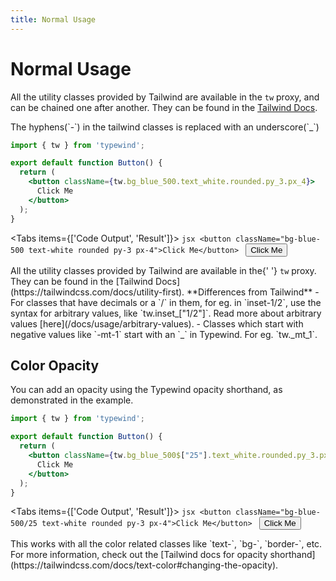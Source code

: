 ```yaml
---
title: Normal Usage
---
```



# Normal Usage

All the utility classes provided by Tailwind are available in the `tw` proxy, and can be chained one after another. They can be found in the [Tailwind Docs](https://tailwindcss.com/docs/utility-first).

<Callout type="info">
  The hyphens(`-`) in the tailwind classes is replaced with an underscore(`_`)
</Callout>

```jsx
import { tw } from 'typewind';

export default function Button() {
  return (
    <button className={tw.bg_blue_500.text_white.rounded.py_3.px_4}>
      Click Me
    </button>
  );
}
```

<Tabs items={['Code Output', 'Result']}>
  <Tab>
    ```jsx
    <button className="bg-blue-500 text-white rounded py-3 px-4">Click Me</button>
    ```
  </Tab>
  <Tab>
    <CodeOutput>
      <button className="bg-blue-500 text-white rounded py-3 px-4">Click Me</button>
    </CodeOutput>
  </Tab>
</Tabs>

<Callout type="info">
  All the utility classes provided by Tailwind are available in the{' '}
  <code>tw</code> proxy. They can be found in the [Tailwind
  Docs](https://tailwindcss.com/docs/utility-first).
</Callout>

<Callout emoji="⚠️">
  **Differences from Tailwind**
  - For classes that have decimals or a `/` in
  them, for eg. in `inset-1/2`, use the syntax for arbitrary values, like
  `tw.inset_["1/2"]`. Read more about arbitrary values
  [here](/docs/usage/arbitrary-values).
  - Classes which start with negative values like `-mt-1` start with an `_` in Typewind. For eg. `tw._mt_1`.
</Callout>

## Color Opacity
You can add an opacity using the Typewind opacity shorthand, as demonstrated in the example.

```jsx
import { tw } from 'typewind';

export default function Button() {
  return (
    <button className={tw.bg_blue_500$["25"].text_white.rounded.py_3.px_4}>
      Click Me
    </button>
  );
}
```

<Tabs items={['Code Output', 'Result']}>
  <Tab>
    ```jsx
    <button className="bg-blue-500/25 text-white rounded py-3 px-4">Click Me</button>
    ```
  </Tab>
  <Tab>
    <CodeOutput>
      <button className="bg-blue-500/25 text-white rounded py-3 px-4">Click Me</button>
    </CodeOutput>
  </Tab>
</Tabs>

<Callout type="info">
This works with all the color related classes like `text-`, `bg-`, `border-`, etc. For more information, check out the [Tailwind docs for opacity shorthand](https://tailwindcss.com/docs/text-color#changing-the-opacity).
</Callout>
